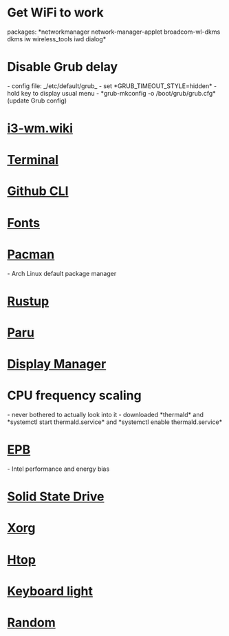 = Get WiFi to work =
packages: *networkmanager network-manager-applet broadcom-wl-dkms dkms iw wireless_tools iwd dialog*


= Disable Grub delay =
- config file: _/etc/default/grub_
- set *GRUB_TIMEOUT_STYLE=hidden*
- hold <Esc> key to display usual menu
- *grub-mkconfig -o /boot/grub/grub.cfg* (update Grub config)

= [[i3-wm.wiki]] =

= [[Terminal]] =

= [[Github CLI]] =

= [[Fonts]] =

= [[Pacman]] = 
- Arch Linux default package manager


= [[Rustup]] =
= [[Paru]] =

= [[Display Manager]] =


= CPU frequency scaling =
- never bothered to actually look into it
- downloaded *thermald* and *systemctl start thermald.service* and *systemctl enable thermald.service*


= [[EPB]] =
- Intel performance and energy bias
= [[Solid State Drive]] =
= [[Xorg]] =
= [[Htop]] =
= [[Keyboard light]] =
= [[Random]] =
